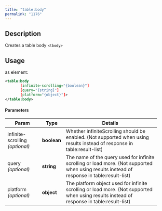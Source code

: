 ```yaml
---
title: "table:body"
permalink: "1176"
---
```


## Description

Creates a table body `<tbody>`

## Usage

as element:

```xml
<table:body
       [infinite-scrolling="{boolean}"]
       [query="{string}"]
       [platform="{object}"]>
</table:body>
```

#### Parameters

| Param | Type | Details |
| --- | --- | --- |
| infinite-scrolling  *(optional)* | **boolean** | Whether infiniteScrolling should be enabled. (Not supported when using results instead of response in table:result-list) |
| query  *(optional)* | **string** | The name of the query used for infinite scrolling or load more. (Not supported when using results instead of response in table:result-list) |
| platform  *(optional)* | **object** | The platform object used for infinite scrolling or load more. (Not supported when using results instead of response in table:result-list) |